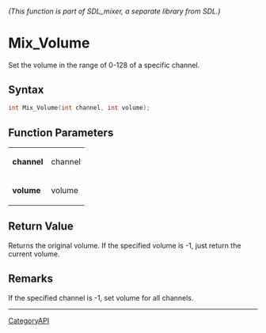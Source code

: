 ====== (This function is part of SDL_mixer, a separate library from SDL.) ======
= Mix_Volume =

Set the volume in the range of 0-128 of a specific channel.

== Syntax ==

<syntaxhighlight lang='c'>
int Mix_Volume(int channel, int volume);
</syntaxhighlight>

== Function Parameters ==

{|
|'''channel'''
|channel
|-
|'''volume'''
|volume
|}

== Return Value ==

Returns the original volume. If the specified volume is -1, just return the
current volume.

== Remarks ==

If the specified channel is -1, set volume for all channels.

----
[[CategoryAPI]]


